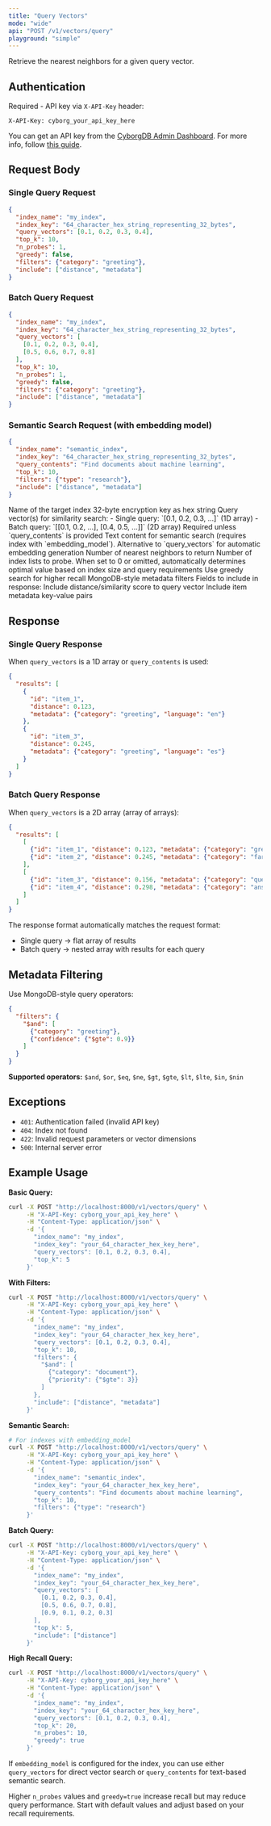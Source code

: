 ```yaml
---
title: "Query Vectors"
mode: "wide"
api: "POST /v1/vectors/query"
playground: "simple"
---
```


Retrieve the nearest neighbors for a given query vector.

## Authentication

Required - API key via `X-API-Key` header:

```http
X-API-Key: cyborg_your_api_key_here
```

You can get an API key from the [CyborgDB Admin Dashboard](https://cyborgdb.co). For more info, follow [this guide](../../../intro/get-api-key).

## Request Body

### Single Query Request

```json
{
  "index_name": "my_index",
  "index_key": "64_character_hex_string_representing_32_bytes",
  "query_vectors": [0.1, 0.2, 0.3, 0.4],
  "top_k": 10,
  "n_probes": 1,
  "greedy": false,
  "filters": {"category": "greeting"},
  "include": ["distance", "metadata"]
}
```

### Batch Query Request

```json
{
  "index_name": "my_index",
  "index_key": "64_character_hex_string_representing_32_bytes",
  "query_vectors": [
    [0.1, 0.2, 0.3, 0.4],
    [0.5, 0.6, 0.7, 0.8]
  ],
  "top_k": 10,
  "n_probes": 1,
  "greedy": false,
  "filters": {"category": "greeting"},
  "include": ["distance", "metadata"]
}
```

### Semantic Search Request (with embedding model)

```json
{
  "index_name": "semantic_index",
  "index_key": "64_character_hex_string_representing_32_bytes",
  "query_contents": "Find documents about machine learning",
  "top_k": 10,
  "filters": {"type": "research"},
  "include": ["distance", "metadata"]
}
```

<Expandable title="parameters">
  <ParamField body="index_name" type="string" required="true">
    Name of the target index
  </ParamField>
  <ParamField body="index_key" type="string" required="true">
    32-byte encryption key as hex string
  </ParamField>
  <ParamField body="query_vectors" type="array[number] | array[array[number]]">
    Query vector(s) for similarity search:
    - Single query: `[0.1, 0.2, 0.3, ...]` (1D array)
    - Batch query: `[[0.1, 0.2, ...], [0.4, 0.5, ...]]` (2D array)
    Required unless `query_contents` is provided
  </ParamField>
  <ParamField body="query_contents" type="string">
    Text content for semantic search (requires index with `embedding_model`).
    Alternative to `query_vectors` for automatic embedding generation
  </ParamField>
  <ParamField body="top_k" type="integer" default={100}>
    Number of nearest neighbors to return
  </ParamField>
  <ParamField body="n_probes" type="integer" default="auto">
    Number of index lists to probe. When set to 0 or omitted, automatically determines optimal value based on index size and query requirements
  </ParamField>
  <ParamField body="greedy" type="boolean" default="false">
    Use greedy search for higher recall
  </ParamField>
  <ParamField body="filters" type="object">
    MongoDB-style metadata filters
  </ParamField>
  <ParamField body="include" type="array[string]" default={["distance", "metadata"]}>
    Fields to include in response:
    <Expandable title="include options">
      <ParamField body="distance" type="string">
        Include distance/similarity score to query vector
      </ParamField>
      <ParamField body="metadata" type="string">
        Include item metadata key-value pairs
      </ParamField>
    </Expandable>
  </ParamField>
</Expandable>

## Response

### Single Query Response
When `query_vectors` is a 1D array or `query_contents` is used:

```json
{
  "results": [
    {
      "id": "item_1",
      "distance": 0.123,
      "metadata": {"category": "greeting", "language": "en"}
    },
    {
      "id": "item_3",
      "distance": 0.245,
      "metadata": {"category": "greeting", "language": "es"}
    }
  ]
}
```

### Batch Query Response
When `query_vectors` is a 2D array (array of arrays):

```json
{
  "results": [
    [
      {"id": "item_1", "distance": 0.123, "metadata": {"category": "greeting"}},
      {"id": "item_2", "distance": 0.245, "metadata": {"category": "farewell"}}
    ],
    [
      {"id": "item_3", "distance": 0.156, "metadata": {"category": "question"}},
      {"id": "item_4", "distance": 0.298, "metadata": {"category": "answer"}}
    ]
  ]
}
```

<Note>The response format automatically matches the request format:
- Single query → flat array of results
- Batch query → nested array with results for each query</Note>

## Metadata Filtering

Use MongoDB-style query operators:

```json
{
  "filters": {
    "$and": [
      {"category": "greeting"},
      {"confidence": {"$gte": 0.9}}
    ]
  }
}
```

**Supported operators:** `$and`, `$or`, `$eq`, `$ne`, `$gt`, `$gte`, `$lt`, `$lte`, `$in`, `$nin`

## Exceptions

- `401`: Authentication failed (invalid API key)
- `404`: Index not found
- `422`: Invalid request parameters or vector dimensions
- `500`: Internal server error

## Example Usage

**Basic Query:**
```bash
curl -X POST "http://localhost:8000/v1/vectors/query" \
     -H "X-API-Key: cyborg_your_api_key_here" \
     -H "Content-Type: application/json" \
     -d '{
       "index_name": "my_index",
       "index_key": "your_64_character_hex_key_here",
       "query_vectors": [0.1, 0.2, 0.3, 0.4],
       "top_k": 5
     }'
```

**With Filters:**
```bash
curl -X POST "http://localhost:8000/v1/vectors/query" \
     -H "X-API-Key: cyborg_your_api_key_here" \
     -H "Content-Type: application/json" \
     -d '{
       "index_name": "my_index",
       "index_key": "your_64_character_hex_key_here",
       "query_vectors": [0.1, 0.2, 0.3, 0.4],
       "top_k": 10,
       "filters": {
         "$and": [
           {"category": "document"},
           {"priority": {"$gte": 3}}
         ]
       },
       "include": ["distance", "metadata"]
     }'
```

**Semantic Search:**
```bash
# For indexes with embedding_model
curl -X POST "http://localhost:8000/v1/vectors/query" \
     -H "X-API-Key: cyborg_your_api_key_here" \
     -H "Content-Type: application/json" \
     -d '{
       "index_name": "semantic_index",
       "index_key": "your_64_character_hex_key_here",
       "query_contents": "Find documents about machine learning",
       "top_k": 10,
       "filters": {"type": "research"}
     }'
```

**Batch Query:**
```bash
curl -X POST "http://localhost:8000/v1/vectors/query" \
     -H "X-API-Key: cyborg_your_api_key_here" \
     -H "Content-Type: application/json" \
     -d '{
       "index_name": "my_index",
       "index_key": "your_64_character_hex_key_here",
       "query_vectors": [
         [0.1, 0.2, 0.3, 0.4],
         [0.5, 0.6, 0.7, 0.8],
         [0.9, 0.1, 0.2, 0.3]
       ],
       "top_k": 5,
       "include": ["distance"]
     }'
```

**High Recall Query:**
```bash
curl -X POST "http://localhost:8000/v1/vectors/query" \
     -H "X-API-Key: cyborg_your_api_key_here" \
     -H "Content-Type: application/json" \
     -d '{
       "index_name": "my_index",
       "index_key": "your_64_character_hex_key_here",
       "query_vectors": [0.1, 0.2, 0.3, 0.4],
       "top_k": 20,
       "n_probes": 10,
       "greedy": true
     }'
```

<Note>If `embedding_model` is configured for the index, you can use either `query_vectors` for direct vector search or `query_contents` for text-based semantic search.</Note>

<Tip>Higher `n_probes` values and `greedy=true` increase recall but may reduce query performance. Start with default values and adjust based on your recall requirements.</Tip>